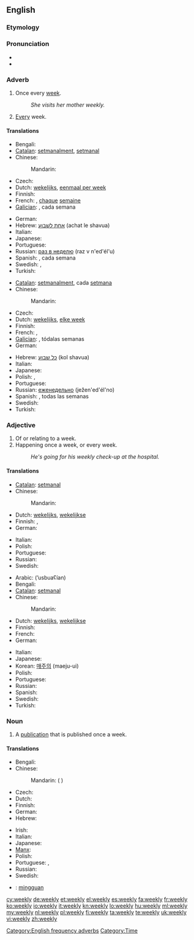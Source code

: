 ==English==

===Etymology===
{{suffix|week|ly}}

===Pronunciation===
* {{audio|en-us-weekly.ogg|Audio (US)}}
* {{homophones|weakly}}

===Adverb===
{{en-adv|-}}

# Once every [[week]].
#: ''She visits her mother weekly.''
# [[every|Every]] week.

====Translations====
{{trans-top|once every week}}
* Bengali: {{t|bn|সাপ্তাহিক|tr=shaptahik|sc=Beng}}
* [[Catalan]]: [[setmanalment]], [[setmanal]]
* Chinese:
*: Mandarin: {{t-|cmn|每周|tr=měizhōu|sc=Hani}}
* Czech: {{t|cs|týdně}}
* Dutch: [[wekelijks]], [[eenmaal per week]]
* Finnish: {{t-|fi|viikoittain}}
* French: {{t+|fr|hebdomadairement}}, [[chaque]] [[semaine]]
* [[Galician]]: {{t-|gl|semanalmente|xs=Galician}}, cada semana
{{trans-mid}}
* German: {{t+|de|wöchentlich}}
* Hebrew: [[אחת לשבוע]] (achat le shavua)
* Italian: {{t+|it|settimanalmente}}
* Japanese: {{t|ja|毎週|tr=maishū}}
* Portuguese: {{t-|pt|semanalmente}}
* Russian: [[раз в неделю]] (raz v n'ed'él'u)
* Spanish: {{t-|es|semanalmente}}, cada semana
* Swedish: {{t-|sv|en gång per vecka}}, {{t-|sv|en gång i veckan}}
* Turkish: {{t|tr|haftada bir}}
{{trans-bottom}}

{{trans-top|every week}}
* [[Catalan]]: [[setmanalment]], cada [[setmana]]
* Chinese:
*: Mandarin: {{t-|cmn|每周|tr=měizhōu|sc=Hani}}
* Czech: {{t|cs|týdně}}
* Dutch: [[wekelijks]], [[elke week]]
* Finnish: {{t-|fi|viikoittain}}
* French: {{t+|fr|hebdomadairement}}, {{t|fr|une fois par semaine}}
* [[Galician]]: {{t-|gl|semanalmente|xs=Galician}}, tódalas semanas
* German: {{t+|de|wöchentlich}}
{{trans-mid}}
* Hebrew: [[כל שבוע]]  (kol shavua)
* Italian: {{t+|it|settimanalmente}}
* Japanese: {{t|ja|毎週|tr=maishū}}
* Polish: {{t|pl|cotygodniowo|m}},  {{t|pl|co tydzień}}
* Portuguese: {{t-|pt|semanalmente}}
* Russian: [[еженедельно]] (ježen'ed'él'no)
* Spanish: {{t-|es|semanalmente}}, todas las semanas
* Swedish: {{t-|sv|varje vecka}}
* Turkish: {{t|tr|her hafta}}
{{trans-bottom}}

===Adjective===
{{en-adj|-}}

# Of or relating to a week.
# Happening once a week, or every week.
#: ''He's going for his weekly check-up at the hospital.''

====Translations====
{{trans-top|of or relating to a week}}
* [[Catalan]]: [[setmanal]]
* Chinese:
*: Mandarin: {{t-|cmn|每周|tr=měizhōu|sc=Hani}}
* Dutch: [[wekelijks]], [[wekelijkse]]
* Finnish: {{t+|fi|viikoittainen}}, {{t+|fi|viikko|alt=viikko-}}
* German: {{t+|de|wöchentlich}}
{{trans-mid}}
* Italian: {{t+|it|settimanale}}
* Polish: {{t|pl|tygodniowy|m}}
* Portuguese: {{t+|pt|semanal}}
* Russian: {{t+|ru|недельный|tr=nedél’nyj}}
* Swedish: {{t-|sv|vecko-}}
{{trans-bottom}}

{{trans-top|happening once a week or every week}}
* Arabic: {{Arab|[[اسبوعيا|أسبوعيًا]]}} (’usbuaʕían)
* Bengali: {{t|bn|সাপ্তাহিক|tr=shaptahik|sc=Beng}}
* [[Catalan]]: [[setmanal]]
* Chinese:
*: Mandarin: {{t-|cmn|每周|tr=měizhōu|sc=Hani}}
* Dutch: [[wekelijks]], [[wekelijkse]]
* Finnish: {{t+|fi|viikoittainen}}
* French: {{t+|fr|hebdomadaire}}
* German: {{t+|de|wöchentlich}}
{{trans-mid}}
* Italian: {{t+|it|settimanale}}
* Japanese: {{t|ja|毎週の|tr=maishū no}}
* Korean: [[매주|매주의]] (maeju-ui)
* Polish: {{t|pl|cotygodniowy|m}}
* Portuguese: {{t+|pt|semanal}}
* Russian: {{t|ru|еженедельный|tr=ježenedél’nyj}}
* Spanish: {{t-|es|semanal}}
* Swedish: {{t-|sv|vecko-}}
* Turkish: {{t|tr|haftalık}}
{{trans-bottom}}

===Noun===
{{en-noun|weekl|ies}}

# A [[publication]] that is published once a week.

====Translations====
{{trans-top|publication that is published once a week}}
* Bengali: {{t|bn|সাপ্তাহিক|tr=shaptahik|sc=Beng}}
* Chinese:
*: Mandarin: {{t-|cmn|周刊|tr=zhōukān|sc=Hani}} ({{qualifier|traditional also:}} {{t-|cmn|週刊|sc=Hani}})
* Czech: {{t-|cs|týdeník}}
* Dutch: {{t+|nl|weekblad|n}}
* Finnish: {{t-|fi|viikkolehti}}
* German: {{t-|de|Wochenzeitschrift|f}}
* Hebrew: {{t|he|שבועון|m|tr=shavuón}}
{{trans-mid}}
* Irish: {{t|ga|seachtanán|m}}
* Italian: {{t+|it|settimanale|m}}
* Japanese: {{t+|ja|週刊|tr=しゅうかん, shūkan}}
* [[Manx]]: {{t|gv|shiaghtinane|m}}
* Polish: {{t|pl|tygodnik|m}}
* Portuguese: {{t+|pt|semanário|m}}, {{t+|pt|hebdomadário|m}}
* Russian: {{t|ru|еженедельник|m|tr=ježenedél’nik}}
* Swedish: {{t|sv|veckotidning|c}}
{{trans-bottom}}

{{checktrans-top}}
* {{ttbc|Indonesian}}: [[minggu|mingguan]]
{{trans-mid}}
{{trans-bottom}}

[[Category:English frequency adverbs]]
[[Category:Time]]

[[cy:weekly]]
[[de:weekly]]
[[et:weekly]]
[[el:weekly]]
[[es:weekly]]
[[fa:weekly]]
[[fr:weekly]]
[[ko:weekly]]
[[io:weekly]]
[[it:weekly]]
[[kn:weekly]]
[[lo:weekly]]
[[hu:weekly]]
[[ml:weekly]]
[[my:weekly]]
[[nl:weekly]]
[[pl:weekly]]
[[fi:weekly]]
[[ta:weekly]]
[[te:weekly]]
[[uk:weekly]]
[[vi:weekly]]
[[zh:weekly]]